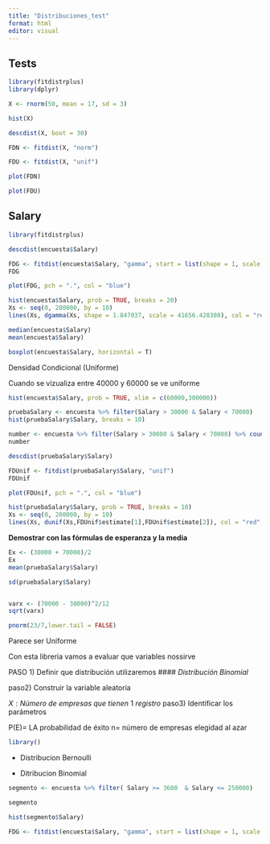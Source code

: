 ```yaml
---
title: "Distribuciones_test"
format: html
editor: visual
---
```


## Tests

```r
library(fitdistrplus)
library(dplyr)
```

```r
X <- rnorm(50, mean = 17, sd = 3)
```

```r
hist(X)
```

```r
descdist(X, boot = 30)
```

```r
FDN <- fitdist(X, "norm")
```

```r
FDU <- fitdist(X, "unif")
```

```r
plot(FDN)
```

```r
plot(FDU)
```

## Salary

```r
library(fitdistrplus)
```

```r
descdist(encuesta$Salary)
```

```r
FDG <- fitdist(encuesta$Salary, "gamma", start = list(shape = 1, scale = 2))
FDG
```

```r
plot(FDG, pch = ".", col = "blue")
```

```r
hist(encuesta$Salary, prob = TRUE, breaks = 20)
Xs <- seq(0, 280000, by = 10)
lines(Xs, dgamma(Xs, shape = 1.847037, scale = 41656.428380), col = "red")
```

```r
median(encuesta$Salary)
mean(encuesta$Salary)
```

```r
boxplot(encuesta$Salary, horizontal = T)
```

Densidad Condicional (Uniforme)

Cuando se vizualiza entre 40000 y 60000 se ve uniforme

```r
hist(encuesta$Salary, prob = TRUE, xlim = c(60000,300000))

pruebaSalary <- encuesta %>% filter(Salary > 30000 & Salary < 70000)
hist(pruebaSalary$Salary, breaks = 10)
```

```r
number <- encuesta %>% filter(Salary > 30000 & Salary < 70000) %>% count()/nrow(encuesta)
number
```

```r
descdist(pruebaSalary$Salary)
```

```r
FDUnif <- fitdist(pruebaSalary$Salary, "unif")
FDUnif
```

```r
plot(FDUnif, pch = ".", col = "blue")
```

```r
hist(pruebaSalary$Salary, prob = TRUE, breaks = 10)
Xs <- seq(0, 280000, by = 10)
lines(Xs, dunif(Xs,FDUnif$estimate[1],FDUnif$estimate[2]), col = "red", lwd = 2)
```

**Demostrar con las fórmulas de esperanza y la media**

```r
Ex <- (30000 + 70000)/2
Ex
mean(pruebaSalary$Salary)
```

```r
sd(pruebaSalary$Salary)


varx <- (70000 - 30000)^2/12
sqrt(varx)
```

```r
pnorm(23/7,lower.tail = FALSE)
```

Parece ser Uniforme

Con esta libreria vamos a evaluar que variables nossirve

PASO 1) Definir que distribución utilizaremos \#### *Distribución Binomial*

paso2) Construir la variable aleatoria

$X: Número\ de\ empresas\ que\ tienen\ 1\ registro$ paso3) Identificar los parámetros

P(E)= LA probabilidad de éxito n= número de empresas elegidad al azar

```r
library()
```

-   Distribucion Bernoulli

-   Ditribucion Binomial

```r
segmento <- encuesta %>% filter( Salary >= 3600  & Salary <= 250000) 

segmento
```

```r
hist(segmento$Salary)
```

```r

FDG <- fitdist(encuesta$Salary, "gamma", start = list(shape = 1, scale = 2))
```

```         
```
